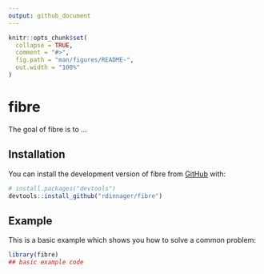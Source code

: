 ```yaml
---
output: github_document
---
```


<!-- README.md is generated from README.Rmd. Please edit that file -->

```r
knitr::opts_chunk$set(
  collapse = TRUE,
  comment = "#>",
  fig.path = "man/figures/README-",
  out.width = "100%"
)
```

# fibre

<!-- badges: start -->
<!-- badges: end -->

The goal of fibre is to ...

## Installation

You can install the development version of fibre from [GitHub](https://github.com/) with:

``` r
# install.packages("devtools")
devtools::install_github("rdinnager/fibre")
```

## Example

This is a basic example which shows you how to solve a common problem:

```r
library(fibre)
## basic example code
```

